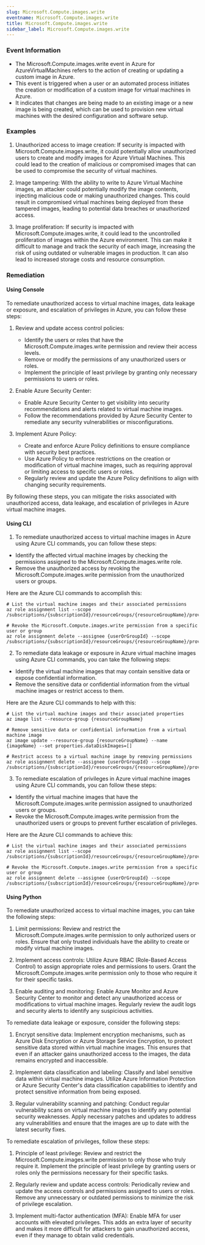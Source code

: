 ```yaml
--- 
slug: Microsoft.Compute.images.write
eventname: Microsoft.Compute.images.write
title: Microsoft.Compute.images.write
sidebar_label: Microsoft.Compute.images.write
---
```

                       
### Event Information

- The Microsoft.Compute.images.write event in Azure for AzureVirtualMachines refers to the action of creating or updating a custom image in Azure.
- This event is triggered when a user or an automated process initiates the creation or modification of a custom image for virtual machines in Azure.
- It indicates that changes are being made to an existing image or a new image is being created, which can be used to provision new virtual machines with the desired configuration and software setup.


### Examples

1. Unauthorized access to image creation: If security is impacted with Microsoft.Compute.images.write, it could potentially allow unauthorized users to create and modify images for Azure Virtual Machines. This could lead to the creation of malicious or compromised images that can be used to compromise the security of virtual machines.

2. Image tampering: With the ability to write to Azure Virtual Machine images, an attacker could potentially modify the image contents, injecting malicious code or making unauthorized changes. This could result in compromised virtual machines being deployed from these tampered images, leading to potential data breaches or unauthorized access.

3. Image proliferation: If security is impacted with Microsoft.Compute.images.write, it could lead to the uncontrolled proliferation of images within the Azure environment. This can make it difficult to manage and track the security of each image, increasing the risk of using outdated or vulnerable images in production. It can also lead to increased storage costs and resource consumption.

### Remediation

#### Using Console

To remediate unauthorized access to virtual machine images, data leakage or exposure, and escalation of privileges in Azure, you can follow these steps:

1. Review and update access control policies: 
   - Identify the users or roles that have the Microsoft.Compute.images.write permission and review their access levels.
   - Remove or modify the permissions of any unauthorized users or roles.
   - Implement the principle of least privilege by granting only necessary permissions to users or roles.

2. Enable Azure Security Center:
   - Enable Azure Security Center to get visibility into security recommendations and alerts related to virtual machine images.
   - Follow the recommendations provided by Azure Security Center to remediate any security vulnerabilities or misconfigurations.

3. Implement Azure Policy:
   - Create and enforce Azure Policy definitions to ensure compliance with security best practices.
   - Use Azure Policy to enforce restrictions on the creation or modification of virtual machine images, such as requiring approval or limiting access to specific users or roles.
   - Regularly review and update the Azure Policy definitions to align with changing security requirements.

By following these steps, you can mitigate the risks associated with unauthorized access, data leakage, and escalation of privileges in Azure virtual machine images.

#### Using CLI

1. To remediate unauthorized access to virtual machine images in Azure using Azure CLI commands, you can follow these steps:

- Identify the affected virtual machine images by checking the permissions assigned to the Microsoft.Compute.images.write role.
- Remove the unauthorized access by revoking the Microsoft.Compute.images.write permission from the unauthorized users or groups.

Here are the Azure CLI commands to accomplish this:

```
# List the virtual machine images and their associated permissions
az role assignment list --scope /subscriptions/{subscriptionId}/resourceGroups/{resourceGroupName}/providers/Microsoft.Compute/images/{imageName}

# Revoke the Microsoft.Compute.images.write permission from a specific user or group
az role assignment delete --assignee {userOrGroupId} --scope /subscriptions/{subscriptionId}/resourceGroups/{resourceGroupName}/providers/Microsoft.Compute/images/{imageName}
```

2. To remediate data leakage or exposure in Azure virtual machine images using Azure CLI commands, you can take the following steps:

- Identify the virtual machine images that may contain sensitive data or expose confidential information.
- Remove the sensitive data or confidential information from the virtual machine images or restrict access to them.

Here are the Azure CLI commands to help with this:

```
# List the virtual machine images and their associated properties
az image list --resource-group {resourceGroupName}

# Remove sensitive data or confidential information from a virtual machine image
az image update --resource-group {resourceGroupName} --name {imageName} --set properties.dataDiskImages=[]

# Restrict access to a virtual machine image by removing permissions
az role assignment delete --assignee {userOrGroupId} --scope /subscriptions/{subscriptionId}/resourceGroups/{resourceGroupName}/providers/Microsoft.Compute/images/{imageName}
```

3. To remediate escalation of privileges in Azure virtual machine images using Azure CLI commands, you can follow these steps:

- Identify the virtual machine images that have the Microsoft.Compute.images.write permission assigned to unauthorized users or groups.
- Revoke the Microsoft.Compute.images.write permission from the unauthorized users or groups to prevent further escalation of privileges.

Here are the Azure CLI commands to achieve this:

```
# List the virtual machine images and their associated permissions
az role assignment list --scope /subscriptions/{subscriptionId}/resourceGroups/{resourceGroupName}/providers/Microsoft.Compute/images/{imageName}

# Revoke the Microsoft.Compute.images.write permission from a specific user or group
az role assignment delete --assignee {userOrGroupId} --scope /subscriptions/{subscriptionId}/resourceGroups/{resourceGroupName}/providers/Microsoft.Compute/images/{imageName}
```

#### Using Python

To remediate unauthorized access to virtual machine images, you can take the following steps:

1. Limit permissions: Review and restrict the Microsoft.Compute.images.write permission to only authorized users or roles. Ensure that only trusted individuals have the ability to create or modify virtual machine images.

2. Implement access controls: Utilize Azure RBAC (Role-Based Access Control) to assign appropriate roles and permissions to users. Grant the Microsoft.Compute.images.write permission only to those who require it for their specific tasks.

3. Enable auditing and monitoring: Enable Azure Monitor and Azure Security Center to monitor and detect any unauthorized access or modifications to virtual machine images. Regularly review the audit logs and security alerts to identify any suspicious activities.

To remediate data leakage or exposure, consider the following steps:

1. Encrypt sensitive data: Implement encryption mechanisms, such as Azure Disk Encryption or Azure Storage Service Encryption, to protect sensitive data stored within virtual machine images. This ensures that even if an attacker gains unauthorized access to the images, the data remains encrypted and inaccessible.

2. Implement data classification and labeling: Classify and label sensitive data within virtual machine images. Utilize Azure Information Protection or Azure Security Center's data classification capabilities to identify and protect sensitive information from being exposed.

3. Regular vulnerability scanning and patching: Conduct regular vulnerability scans on virtual machine images to identify any potential security weaknesses. Apply necessary patches and updates to address any vulnerabilities and ensure that the images are up to date with the latest security fixes.

To remediate escalation of privileges, follow these steps:

1. Principle of least privilege: Review and restrict the Microsoft.Compute.images.write permission to only those who truly require it. Implement the principle of least privilege by granting users or roles only the permissions necessary for their specific tasks.

2. Regularly review and update access controls: Periodically review and update the access controls and permissions assigned to users or roles. Remove any unnecessary or outdated permissions to minimize the risk of privilege escalation.

3. Implement multi-factor authentication (MFA): Enable MFA for user accounts with elevated privileges. This adds an extra layer of security and makes it more difficult for attackers to gain unauthorized access, even if they manage to obtain valid credentials.


 